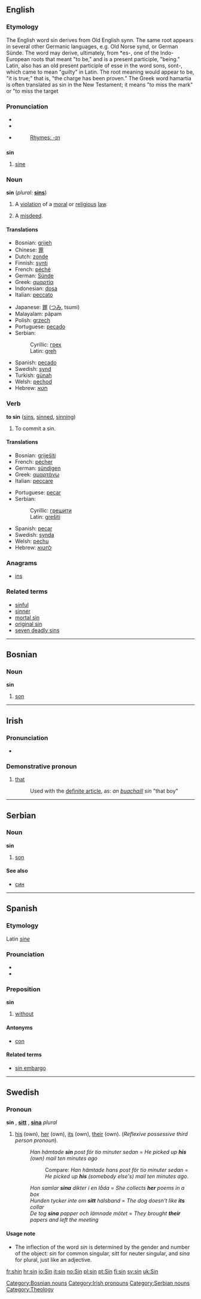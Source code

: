 ==English==

===Etymology===

The English word sin derives from Old English synn. The same root appears in several other Germanic languages, e.g. Old Norse synd, or German Sünde. The word may derive, ultimately, from *es-, one of the Indo-European roots that meant "to be," and is a present participle, "being." Latin, also has an old present participle of esse in the word sons, sont-, which came to mean "guilty" in Latin. The root meaning would appear to be, "it is true;" that is, "the charge has been proven." The Greek word hamartia is often translated as sin in the New Testament; it means "to miss the mark" or "to miss the target

===Pronunciation===
*{{AHD|/sĭn/}}
*{{IPA|/sɪn/}}
*{{SAMPA|/sIn/}}
*:[[Rhymes:English:-ɪn|Rhymes: -ɪn]]

==={{abbreviation}}===
'''sin'''

# {{math}} [[sine]] 

===Noun===
'''sin''' (''plural:'' '''[[sins]]''')

# {{theology}} A [[violation]] of a [[moral]] or [[religious]] [[law]]. 
# A [[misdeed]].

====Translations====
{{top}}
*Bosnian: [[grijeh]] {{m}}
*Chinese: [[罪]]
*Dutch: [[zonde]] {{f}}
*Finnish: [[synti]]
*French: [[péché]] {{m}}
*German: [[Sünde]] {{f}}
*Greek: [[αμαρτία]] {{f}}
*Indonesian: [[dosa]]
*Italian: [[peccato]] {{m}}
{{mid}}
*Japanese: [[罪]] ([[つみ]], tsumi)
*Malayalam: pãpam
*Polish: [[grzech]] {{m}}
*Portuguese: [[pecado]] {{m}}
*Serbian:
*:Cyrillic: [[грех]] {{m}}
*:Latin: [[greh]] {{m}}
*Spanish: [[pecado]] {{m}}
*Swedish: [[synd]] {{c}}
*Turkish: [[günah]]
*Welsh: [[pechod]]
*Hebrew: [[חטא]]
{{bottom}}

===Verb===
'''to sin''' ([[sins]], [[sinned]], [[sinning]])

# {{theology}} To commit a sin.

====Translations====
{{top}}
*Bosnian: [[griješiti]]
*French: [[pécher]]
*German: [[sündigen]]
*Greek: [[αμαρτάνω]]
*Italian: [[peccare]]
{{mid}}
*Portuguese: [[pecar]]
*Serbian:
*:Cyrillic: [[грешити]]
*:Latin: [[grešiti]]
*Spanish: [[pecar]]
*Swedish: [[synda]]
*Welsh: [[pechu]]
*Hebrew: [[לחטוא]]
{{bottom}}

===Anagrams===
*[[ins]]

===Related terms===
*[[sinful]]
*[[sinner]]
*[[mortal sin]]
*[[original sin]]
*[[seven deadly sins]]


----

==Bosnian==
===Noun===
'''sin''' {{m}} {{s}}
#[[son]]
[[Category:Bosnian nouns]]

----

==Irish==
===Pronunciation===
*{{IPA|[ʃɪn]}}

===Demonstrative pronoun===
#[[that]]
#:Used with the [[definite article]], as: ''an [[buachaill]] sin'' "that boy"

[[Category:Irish pronouns]]

----

==Serbian==
===Noun===
'''sin''' {{m}} {{s}}
#[[son]]
====See also====
*[[син#Serbian|син]]
[[Category:Serbian nouns]]

----

==Spanish==
===Etymology===
Latin ''[[sine]]''
===Prounciation===
*{{IPA|/sin/}}
*{{SAMPA|/sin/}}
===Preposition===
'''sin'''
#[[without]]
====Antonyms====
*[[con]]
====Related terms====
*[[sin embargo]]

----

==Swedish==
===Pronoun===
'''sin''' {{c}}, '''[[sitt]]''' {{n}}, '''[[sina]]''' ''plural''
#[[his]] (own), [[her]] (own), [[its]] (own), [[their]] (own). (''Reflexive possessive third person pronoun'').
#:''Han hämtade '''sin''' post för tio minuter sedan'' = ''He picked up '''his''' (own) mail ten minutes ago''
#::Compare: ''Han hämtade hans post för tio minuter sedan'' = ''He picked up '''his''' (somebody else's) mail ten minutes ago''.
#:''Hon samlar '''sina''' dikter i en låda'' = ''She collects '''her''' poems in a box''
#:''Hunden tycker inte om '''sitt''' halsband'' = ''The dog doesn't like '''its''' collar''
#:''De tog '''sina''' papper och lämnade mötet'' = ''They brought '''their''' papers and left the meeting''

<!---
====See also====
{|
|-
! Person !! Nominative !! Accusative or Dative
|-
| jag (I) || colspan=2 | [[min]]/[[mitt]]/[[mina]]
|-
| du (you) || colspan=2 | [[din]]/[[ditt]]/[[dina]]
|-
| han (he) || hans || sin
|}

-->

====Usage note====
*The inflection of the word ''sin'' is determined by the gender and number of the object: ''sin'' for common singular, ''sitt'' for neuter singular, and ''sina'' for plural, just like an adjective.



[[Category:Theology]]

[[fr:shin]]
[[hr:sin]]
[[io:Sin]]
[[it:sin]]
[[no:Sin]]
[[pl:sin]]
[[pt:Sin]]
[[fi:sin]]
[[sv:sin]]
[[uk:Sin]]